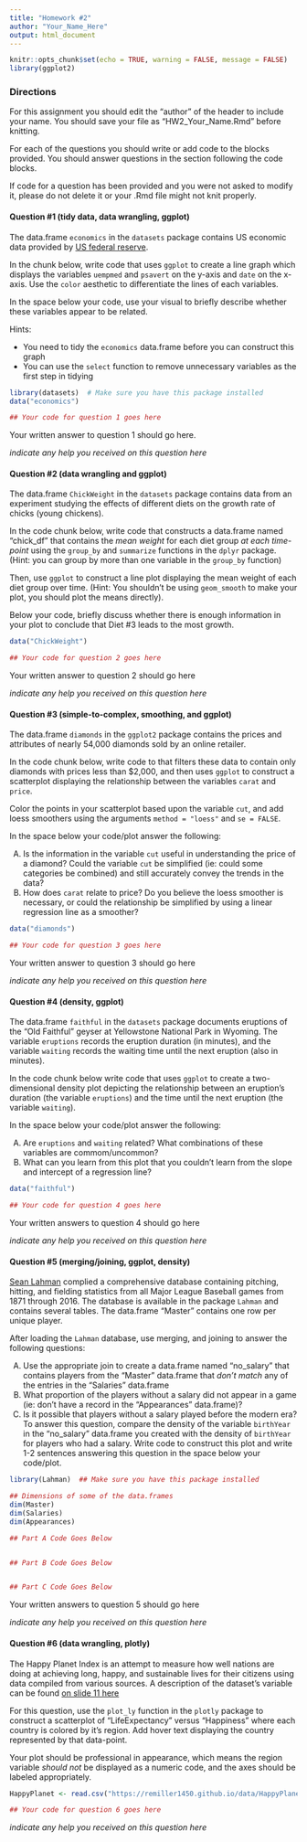 ```yaml
---
title: "Homework #2"
author: "Your_Name_Here"
output: html_document
---
```


```r
knitr::opts_chunk$set(echo = TRUE, warning = FALSE, message = FALSE)
library(ggplot2)
```

### Directions

For this assignment you should edit the "author" of the header to include your name.  You should save your file as "HW2_Your_Name.Rmd" before knitting.

For each of the questions you should write or add code to the blocks provided.  You should answer questions in the section following the code blocks.

If code for a question has been provided and you were not asked to modify it, please do not delete it or your .Rmd file might not knit properly.

#### Question #1 (tidy data, data wrangling, ggplot)

The data.frame `economics` in the `datasets` package contains US economic data provided by [US federal reserve](https://fred.stlouisfed.org/).

In the chunk below, write code that uses `ggplot` to create a line graph which displays the variables `uempmed` and `psavert` on the y-axis and `date` on the x-axis.  Use the `color` aesthetic to differentiate the lines of each variables. 

In the space below your code, use your visual to briefly describe whether these variables appear to be related.

Hints: 

- You need to tidy the `economics` data.frame before you can construct this graph
- You can use the `select` function to remove unnecessary variables as the first step in tidying

```r
library(datasets)  # Make sure you have this package installed
data("economics")

## Your code for question 1 goes here
```

Your written answer to question 1 should go here.

*indicate any help you received on this question here*




#### Question #2 (data wrangling and ggplot)

The data.frame `ChickWeight` in the `datasets` package contains data from an experiment studying the effects of different diets on the growth rate of chicks (young chickens).

In the code chunk below, write code that constructs a data.frame named "chick_df" that contains the *mean weight* for each diet group *at each time-point* using the `group_by` and `summarize` functions in the `dplyr` package. (Hint: you can group by more than one variable in the `group_by` function)

Then, use `ggplot` to construct a line plot displaying the mean weight of each diet group over time. (Hint: You shouldn't be using `geom_smooth` to make your plot, you should plot the means directly).

Below your code, briefly discuss whether there is enough information in your plot to conclude that Diet #3 leads to the most growth.

```r
data("ChickWeight")

## Your code for question 2 goes here
```

Your written answer to question 2 should go here

*indicate any help you received on this question here*




#### Question #3 (simple-to-complex, smoothing, and ggplot)

The data.frame `diamonds` in the `ggplot2` package contains the prices and attributes of nearly 54,000 diamonds sold by an online retailer.

In the code chunk below, write code to that filters these data to contain only diamonds with prices less than $2,000, and then uses `ggplot` to construct a scatterplot displaying the relationship between the variables `carat` and `price`.  

Color the points in your scatterplot based upon the variable `cut`, and add loess smoothers using the arguments `method = "loess"` and `se = FALSE`.

In the space below your code/plot answer the following:

A) Is the information in the variable `cut` useful in understanding the price of a diamond? Could the variable `cut` be simplified (ie: could some categories be combined) and still accurately convey the trends in the data?
B) How does `carat` relate to price? Do you believe the loess smoother is necessary, or could the relationship be simplified by using a linear regression line as a smoother?


```r
data("diamonds")

## Your code for question 3 goes here
```

Your written answer to question 3 should go here

*indicate any help you received on this question here*


#### Question #4 (density, ggplot)

The data.frame `faithful` in the `datasets` package documents eruptions of the "Old Faithful" geyser at Yellowstone National Park in Wyoming.  The variable `eruptions` records the eruption duration (in minutes), and the variable `waiting` records the waiting time until the next eruption (also in minutes).

In the code chunk below write code that uses `ggplot` to create a two-dimensional density plot depicting the relationship between an eruption's duration (the variable `eruptions`) and the time until the next eruption (the variable `waiting`).

In the space below your code/plot answer the following:

A) Are `eruptions` and `waiting` related? What combinations of these variables are commom/uncommon?
B) What can you learn from this plot that you couldn't learn from the slope and intercept of a regression line?

```r
data("faithful")

## Your code for question 4 goes here
```

Your written answers to question 4 should go here

*indicate any help you received on this question here*



#### Question #5 (merging/joining, ggplot, density)

[Sean Lahman](https://en.wikipedia.org/wiki/Sean_Lahman) complied a comprehensive database containing pitching, hitting, and fielding statistics from all Major League Baseball games from 1871 through 2016.  The database is available in the package `Lahman` and contains several tables.  The data.frame "Master" contains one row per unique player.

After loading the `Lahman` database, use merging, and joining to answer the following questions:

A) Use the appropriate join to create a data.frame named "no_salary" that contains players from the "Master" data.frame that *don't match* any of the entries in the "Salaries" data.frame
B) What proportion of the players without a salary did not appear in a game (ie: don't have a record in the "Appearances" data.frame)? 
C) Is it possible that players without a salary played before the modern era? To answer this question, compare the density of the variable `birthYear` in the "no_salary" data.frame you created with the density of `birthYear` for players who had a salary.  Write code to construct this plot and write 1-2 sentences answering this question in the space below your code/plot. 

```r
library(Lahman)  ## Make sure you have this package installed

## Dimensions of some of the data.frames
dim(Master)
dim(Salaries)
dim(Appearances)

## Part A Code Goes Below


## Part B Code Goes Below


## Part C Code Goes Below


```

Your written answers to question 5 should go here

*indicate any help you received on this question here*




#### Question #6 (data wrangling, plotly)

The Happy Planet Index is an attempt to measure how well nations are doing at achieving long, happy, and sustainable lives for their citizens using data compiled from various sources. A description of the dataset's variable can be found [on slide 11 here](https://remiller1450.github.io/s209f19/intro_h.pdf)

For this question, use the `plot_ly` function in the `plotly` package to construct a scatterplot of "LifeExpectancy" versus "Happiness" where each country is colored by it's region. Add hover text displaying the country represented by that data-point.

Your plot should be professional in appearance, which means the region variable *should not* be displayed as a numeric code, and the axes should be labeled appropriately.

```r
HappyPlanet <- read.csv("https://remiller1450.github.io/data/HappyPlanet.csv")

## Your code for question 6 goes here
```

*indicate any help you received on this question here*